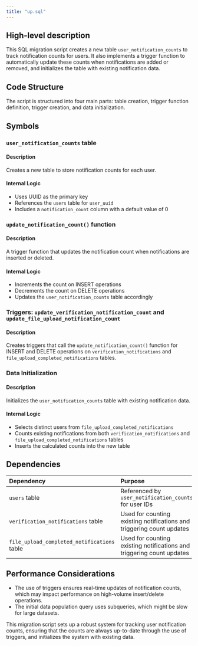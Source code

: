 ```yaml
---
title: "up.sql"
---
```


## High-level description
This SQL migration script creates a new table `user_notification_counts` to track notification counts for users. It also implements a trigger function to automatically update these counts when notifications are added or removed, and initializes the table with existing notification data.

## Code Structure
The script is structured into four main parts: table creation, trigger function definition, trigger creation, and data initialization.

## Symbols

### `user_notification_counts` table
#### Description
Creates a new table to store notification counts for each user.

#### Internal Logic
- Uses UUID as the primary key
- References the `users` table for `user_uuid`
- Includes a `notification_count` column with a default value of 0

### `update_notification_count()` function
#### Description
A trigger function that updates the notification count when notifications are inserted or deleted.

#### Internal Logic
- Increments the count on INSERT operations
- Decrements the count on DELETE operations
- Updates the `user_notification_counts` table accordingly

### Triggers: `update_verification_notification_count` and `update_file_upload_notification_count`
#### Description
Creates triggers that call the `update_notification_count()` function for INSERT and DELETE operations on `verification_notifications` and `file_upload_completed_notifications` tables.

### Data Initialization
#### Description
Initializes the `user_notification_counts` table with existing notification data.

#### Internal Logic
- Selects distinct users from `file_upload_completed_notifications`
- Counts existing notifications from both `verification_notifications` and `file_upload_completed_notifications` tables
- Inserts the calculated counts into the new table

## Dependencies
| Dependency | Purpose |
|:-----------|:--------|
| `users` table | Referenced by `user_notification_counts` for user IDs |
| `verification_notifications` table | Used for counting existing notifications and triggering count updates |
| `file_upload_completed_notifications` table | Used for counting existing notifications and triggering count updates |

## Performance Considerations
- The use of triggers ensures real-time updates of notification counts, which may impact performance on high-volume insert/delete operations.
- The initial data population query uses subqueries, which might be slow for large datasets.

This migration script sets up a robust system for tracking user notification counts, ensuring that the counts are always up-to-date through the use of triggers, and initializes the system with existing data.